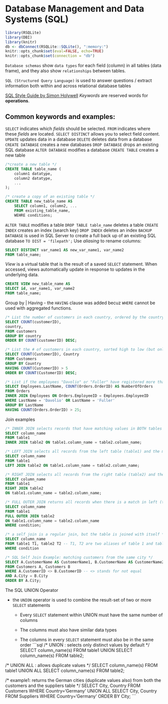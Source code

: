 # Database Management and Data Systems (SQL)

```r
library(RSQLite)
library(DBI)
library(knitr)
db <- dbConnect(RSQLite::SQLite(), ":memory:")
knitr::opts_chunk$set(eval=FALSE, echo=TRUE)
knitr::opts_chunk$set(connection = "db")
```

`Database schemas` show `data types` for each field (column) in all tables (data frame), and they also show `relationships` between tables.

`SQL (Structured Query Language)` is used to answer questions / extract information both within and across relational database tables

[SQL Style Guide by Simon Holywell](https://www.sqlstyle.guide/) *Keywords* are reserved words for **operations**.

## Common keywords and examples:

`SELECT` indicates which *fields* should be selected. `FROM` indicates where these *fields* are located. `SELECT DISTINCT` allows you to select field content. `UPDATE` updates data in a database `DELETE` deletes data from a database `CREATE DATABASE` creates a new databases `DROP DATABASE` drops an existing SQL database `ALTER DATABASE` modifies a database `CREATE TABLE` creates a new table

```sql
/*create a new table */
CREATE TABLE table_name (
    column1 datatype,
    column2 datatype,
    ...
);

/* create a copy of an existing table */
CREATE TABLE new_table_name AS
    SELECT column1, column2, ...
    FROM existing_table_name,
    WEHRE conditions;
```

`ALTER TABLE` modifies a table `DROP TABLE table_name` deletes a table `CREATE INDEX` creates an index (search key) `DROP INDEX` deletes an index `BACKUP DATABASE` is used in SQL Server to create a full back up of an existing SQL database `TO DIST = 'filepath';` Use *aliasing* to rename columns:

```sql
SELECT DISTINCT var_name1 AS new_var_name1, var_name2
FROM table_name;
```

*View* is a virtual table that is the result of a saved `SELECT` statement. When accessed, views automatically update in response to updates in the underlying data.

```sql
CREATE VIEW new_table_name AS
SELECT id, var_name1, var_name2
FROM table_name;
```

Group by | Having
-   the `HAVING` clause was added becuz `WHERE` cannot be used with aggregated functions.

```sql
/* List the number of customers in each country, ordered by the country with the most customers first.*/
SELECT COUNT(customerID),
country,
FROM customers
GROUP BY country
ORDER BY COUNT(customerID) DESC; 

/* List the # of customers in each country, sorted high to low (but only include countries with more than 5 customers) */
SELECT COUNT(CustomerID), Country
FROM Customers
GROUP BY Country
HAVING COUNT(CustomerID) > 5
ORDER BY COUNT(CustomerID) DESC;

/* List if the employees "Davolio" or "Fuller" have registered more than 25 orders */
SELECT Employees.LastName, COUNT(Orders.OrderID) AS NumberOfOrders
FROM Orders
INNER JOIN Employees ON Orders.EmployeeID = Employees.EmployeeID
WHERE LastName = 'Davolio' OR LastName = 'Fuller'
GROUP BY LastName 
HAVING COUNT(Orders.OrderID) > 25;
```

Join examples

```sql
/* INNER JOIN selects records that have matching values in BOTH tables */
SELECT column_name
FROM table1
INNER JOIN table2 ON table1.column_name = table2.column_name;

/* LEFT JOIN selects all records from the left table (table1) and the matching records from the right table (table2) */
SELECT column_name
FROM table1
LEFT JOIN table2 ON table1.column_name = table2.column_name;

/* RIGHT JOIN selects all records from the right table (table2) and the matching records from the left table (table1) */
SELECT column_name
FROM table1
RIGHT JOIN table2
ON table1.column_name = table2.column_name;

/* FULL OUTER JOIN returns all records when there is a match in left (table1) OR right (table2) table records -- FULL OUTER JOIN == FULL JOIN */
SELECT column_name
FROM table1
FULL OUTER JOIN table2
ON table1.column_name = table2.column_name
WHERE condition;

/* a self join is a regular join, but the table is joined with itself */
SELECT column_name
FROM table1 T1, table2 T2 -- T1, T2 are two aliases of table 1 and table 2
WHERE condition

/* SQL Self Join Example: matching customers from the same city */
SELECT A.CustomerName AS CustomerName1, B.CustomerName AS CustomerName2, A.City
FROM Customers A, Customers B
WHERE A.CustomerID <> B.CustomerID -- <> stands for not equal 
AND A.City = B.City
ORDER BY A.City;
```

The SQL UNION Operator

-   the `UNION` operator is used to combine the result-set of two or more `SELECT` statements

    -   Every `SELECT` statement within UNION must have the same number of columns

    -   The columns must also have similar data types

    -   The columns in every `SELECT` statement must also be in the same order
```sql
/* UNION : selects only distinct values by default */
SELECT column_name(s) FROM table1
UNION
SELECT column_name(s) FROM table2;

/* UNION ALL : allows duplicate values */
SELECT column_name(s) FROM table1
UNION ALL
SELECT column_name(s) FROM table2;

/* example1: returns the German cities (duplicate values also) from both the customers and the suppliers table */
SELECT City, Country FROM Customers
WHERE Country='Germany'
UNION ALL
SELECT City, Country FROM Suppliers
WHERE Country='Germany'
ORDER BY City;
```



